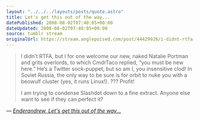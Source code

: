 ```yaml
---
layout: "../../../layouts/posts/quote.astro"
title: Let's get this out of the way...
datePublished: 2008-08-02T07:40:05+00:00
dateUpdated: 2008-08-02T07:40:05+00:00
source: tumblr stream
originalUrl: https://stream.anglepoised.com/post/44429926/i-didnt-rtfa-but-i-for-one-welcome-our-new
---
```


> I didn&rsquo;t RTFA, but I for one welcome our new, naked Natalie Portman and grits overlords, to which CmdrTaco replied, &ldquo;you must be new here.&rdquo; He&rsquo;s a Twitter sock-puppet, but so am I, you insensitive clod! In Soviet Russia, the only way to be sure is for orbit to nuke you with a beowulf cluster (yes, it runs Linux!). ??? Profit!
>
> I am trying to condense Slashdot down to a fine extract. Anyone else want to see if they can perfect it?

— <cite>[Enderandrew, _Let's get this out of the way..._](https://entertainment.slashdot.org/comments.pl?sid=633713&cid=24443811)</cite>
